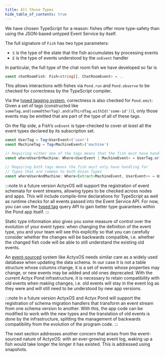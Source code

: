 ```yaml
---
title: All those Types
hide_table_of_contents: true
---
```


We have chosen TypeScript for a reason: fishes offer more type-safety than using the JSON-based untyped Event Service by itself.

The full signature of `Fish` has two type parameters:

- `S` is the type of the state that the fish accumulates by processing events
- `E` is the type of events understood by the `onEvent` handler

In particular, the full type of the chat room fish we have developed so far is

```typescript
const chatRoomFish: Fish<string[], ChatRoomEvent> = ..
```

This allows interactions with fishes via `Pond.run` and `Pond.observe` to be checked for correctness
by the TypeScript compiler.

Via the [typed tagging system](typed-tags), correctness is also checked for `Pond.emit`: Given a set
of tags (constructed like `someTag.and(someOtherTag).and(aThirdTag.withId('some-id'))`), only those
events may be emitted that are part of the type of all of these tags.

On the flip side, a Fish’s `onEvent` is type-checked to cover _at least_ all the event types declared
by its subscription set.

```typescript
const UserTag = Tag<UserEvent>('user')
const MachineTag = Tag<MachineEvent>('machine')

// Requiring either one of the tags means that the fish must have handling for the complete set
const whereUserOrMachine: Where<UserEvent | MachineEvent> = UserTag.or(MachineTag)

// Requiring both tags means the fish must only have handling for
// Types that are common to both Union Types
const whereUserAndMachine: Where<Extract<MachineEvent, UserEvent>> = UserTag.and(MachineTag)
```

:::note
In a future version ActyxOS will support the registration of event schemata for event streams, allowing types to be checked across nodes and apps. This will include compile-time declarations for TypeScript as well as runtime checks for all events passed into the Event Service API. For now, you can use the [typed tag](typed-tags.mdx) query API to gain better type guarantees within the Pond app itself.
:::

Static type information also gives you some measure of control over the evolution of your event types:
when changing the definition of the event type, you and your team will see this explicitly so that you can carefully consider whether the changes will be backwards compatible, i.e. whether the changed fish code will be able to still understand the existing old events.

An [event-sourced](https://martinfowler.com/eaaDev/EventSourcing.html) system like ActyxOS needs similar care as a widely used database when updating the data schema.
In our case it is not a table structure whose columns change, it is a set of events whose properties may change, or new events may be added and old ones deprecated.
With the current Actyx Pond infrastructure, it is necessary to retain compatibility with old events when making changes, i.e. old events will stay in the event log as they were and will still need to be understood by new app versions.

:::note
In a future version ActyxOS and Actyx Pond will support the registration of schema migration handlers that transform an event stream from one schema version to another. With this, the app code can be modified to work with the new types and the translation of old events is done by the infrastructure, splitting the management of backwards compatibility from the evolution of the program code.
:::

The next section addresses another concern that arises from the event-sourced nature of ActyxOS:
with an ever-growing event log, waking up a fish would take longer the longer it has existed.
This is addressed using snapshots.
